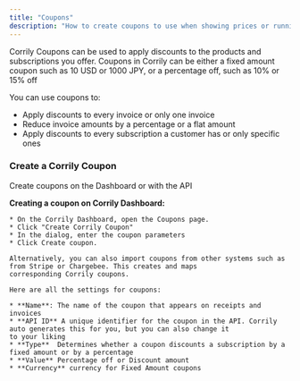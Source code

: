 ```yaml
---
title: "Coupons"
description: "How to create coupons to use when showing prices or running campaigns."
---
```


Corrily Coupons can be used to apply discounts to the products and subscriptions you offer. Coupons in Corrily can be either
a fixed amount coupon such as 10 USD or 1000 JPY, or a percentage off, such as 10% or 15% off

You can use coupons to:

* Apply discounts to every invoice or only one invoice
* Reduce invoice amounts by a percentage or a flat amount
* Apply discounts to every subscription a customer has or only specific ones


<h3> Create a Corrily Coupon </h3>
Create coupons on the Dashboard or with the API

**Creating a coupon on Corrily Dashboard:**

    * On the Corrily Dashboard, open the Coupons page.
    * Click "Create Corrily Coupon"
    * In the dialog, enter the coupon parameters
    * Click Create coupon.

    Alternatively, you can also import coupons from other systems such as from Stripe or Chargebee. This creates and maps
    corresponding Corrily coupons.

    Here are all the settings for coupons:

    * **Name**: The name of the coupon that appears on receipts and invoices
    * **API ID** A unique identifier for the coupon in the API. Corrily auto generates this for you, but you can also change it
    to your liking
    * **Type**	Determines whether a coupon discounts a subscription by a fixed amount or by a percentage
    * **Value** Percentage off or Discount amount
    * **Currency** currency for Fixed Amount coupons






